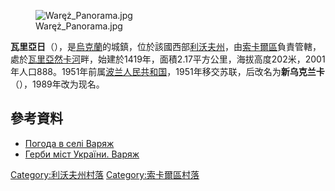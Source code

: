 [[Image:Waręż_Panorama.jpg|right]]

{{coord|50|31|1|N|24|5|33|E|scale:100000|display=title}}

'''瓦里亞日'''（{{lang-uk|Варяж}}），是[[烏克蘭|烏克蘭]]的城鎮，位於該國西部[[利沃夫州|利沃夫州]]，由[[索卡爾區|索卡爾區]]負責管轄，處於[[瓦里亞然卡河|瓦里亞然卡河]]畔，始建於1419年，面積2.17平方公里，海拔高度202米，2001年人口888。1951年前属[[波兰人民共和国|波兰人民共和国]]，1951年移交苏联，后改名为'''新乌克兰卡'''（{{lang-ru|Новоукраїнка}}），1989年改为现名。

==參考資料==
* [http://weather.in.ua/ua/l'vovskaja/2546 Погода в селі Варяж] {{Wayback|url=http://weather.in.ua/ua/l%27vovskaja/2546 |date=20111221142025 }}
* [https://web.archive.org/web/20120517182420/http://uagerb.com/ Герби міст України. Варяж]

[[Category:利沃夫州村落|Category:利沃夫州村落]]
[[Category:索卡爾區村落|Category:索卡爾區村落]]


{{Lviv-geo-stub}}